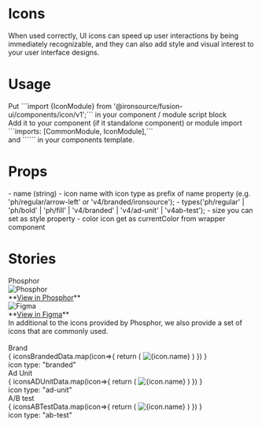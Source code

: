 
<Meta title="V4/Foundation/Icons"/>

<style>
    {
        `
.sbdocs-title{
    margin-bottom: 8px
    color: var(--text-primary, hsl(0,0%,12.5%));
    font-family: Inter;
    font-size: 40px;
    font-style: normal;
    font-weight: 600;
    line-height: 48px; /* 120% */
    letter-spacing: -0.88px;
}
.subtitle-border-bottom{
    border-bottom: 1px solid var(--common-divider, hsl(0, 0%, 86.8%));
    padding-bottom: 8px;
    margin: 32px 0;
    color: var(--text-primary, hsl(0,0%,12.5%));
    font-family: Inter;
    font-size: 24px;
    font-style: normal;
    font-weight: 600;
    line-height: 28px; /* 116.667% */
    letter-spacing: -0.456px;
}
.icons-title{
    color: var(--text-secondary, #646464);
    font-family: Inter;
    font-size: 14px;
    font-style: normal;
    font-weight: 500;
    line-height: 20px;
    letter-spacing: -0.084px;
    margin-bottom: 8px;
}
.icons-wrapper {
    margin-bottom: 32px;
    padding: 32px;
    border: 1px solid var(--common-divider, hsl(0, 0%, 86.8%));
}
.icons-wrapper-notes{
    margin-top: -10px;
    padding-top: 14px;
    color: var(--text-primary, #202020);
    font-family: Inter;
    font-size: 13px;
    font-style: normal;
    font-weight: 400;
    line-height: 20px;
    letter-spacing: -0.039px;
    border-top: 1px solid var(--common-divider, hsl(0, 0%, 86.8%));
}
.icons-ab-test-wrapper .css-15erloe {
    width: 54px;
    height: 54px;
}
a {
    color: #029CFD;
    text-decoration: none;
}
p {
    margin: 16px 0;
    color: var(--text-secondary, #646464);
    font-family: Inter;
    font-size: 14px;
    font-style: normal;
    font-weight: 400;
    line-height: 26px
}
.text-block{
    color: var(--text-primary, #202020);
    font-family: Inter;
    font-size: 14px;
    font-style: normal;
    font-weight: 400;
    line-height: 20px;
    letter-spacing: -0.084px;
    margin-bottom: var(--spacing-100, 8px);
}
code {
    display: inline-table;
    line-height: 20px;
    margin: 0 2px;
    padding: 2px 4px;
    white-space: nowrap;
    border-radius: 4px;
    font-size: 14px;
    letter-spacing: -0.072px;
    color: var(--text-primary, #202020);
    background: var(--background-paper-elevation-2, #EBEBEB);
}
h4{
    margin-bottom: 10px;
}
ul{
    margin-left: 16px;
    padding-left: 8px;
    font-family: Inter;
    font-size: 14px;
    font-style: normal;
    font-weight: 400;
    line-height: 20px;
    letter-spacing: -0.084px;
}
ul li{
    margin: 5px 0;
    color: var(--text-primary, #202020);
}
.info-block{
    margin: 32px 0;
    display: flex;
    padding: var(--spacing-300, 24px);
    flex-direction: column;
    align-items: flex-start;
    gap: 4px;
    align-self: stretch;
    border-radius: 4px;
    background: var(--background-paper-elevation-0, #F9F9F9);
}
.info-block h4 {
    color: var(--text-secondary, #646464);
    font-family: Inter;
    font-size: 14px;
    font-style: normal;
    font-weight: 600;
    line-height: 20px;
    letter-spacing: -0.084px;
    margin-bottom: 0;
}
`
    }
</style>
<h1 class="sbdocs-title">Icons</h1>
When used correctly, UI icons can speed up user interactions by being immediately recognizable, and they can also add style and visual interest to your user interface designs.

<h1 class="subtitle-border-bottom">Usage</h1>
<div class="text-block">Put ```import {IconModule} from '@ironsource/fusion-ui/components/icon/v1';``` in your component / module script block</div>
<div class="text-block">Add it to your component (if it standalone component) or module import  ```imports: [CommonModule, IconModule],```</div>
<div class="text-block">and ```<fusion-icon [name]="iconName"></fusion-icon>``` in your components template.</div>

<h1 class="subtitle-border-bottom">Props</h1>
- name (string) - icon name with icon type as prefix of name property (e.g. 'ph/regular/arrow-left' or 'v4/branded/ironsource');
    - types('ph/regular' | 'ph/bold'  | 'ph/fill' | 'v4/branded' | 'v4/ad-unit' | 'v4ab-test');
- size you can set as style property
- color icon get as currentColor from wrapper component


<h1 class="subtitle-border-bottom">Stories</h1>


<div class="icons-title">Phosphor</div>
<div class="icons-wrapper">
    <div style={{display: 'flex', alignItems: 'center', gap: '12px', marginBottom: '14px'}}>
        <img src="https://fusion.ironsrc.net/assets/images/v4/phosphor-logo.svg" alt="Phosphor" style={{width: '32px', height: '32px'}}/>
        <div>**<a href="https://phosphoricons.com/" target="_blank">View in Phosphor</a>**</div>
    </div>
    <div style={{display: 'flex', alignItems: 'center', gap: '12px'}}>
        <img src="https://fusion.ironsrc.net/assets/images/v4/figma-logo.svg" alt="Figma" style={{width: '32px', height: '32px'}}/>
        <div>**<a href="https://www.figma.com/community/file/903830135544202908/phosphor-icons" target="_blank">View in Figma</a>**</div>
    </div>
</div>

<div class="text-block">In additional to the icons provided by Phosphor, we also provide a set of icons that are commonly used.</div>
<br/>
<div class="icons-title">Brand</div>
<div class="icons-wrapper">
    <IconGallery style={{marginTop: '24px'}}>
        {
            iconsBrandedData.map(icon=>{
                return (
                    <IconItem name={icon.name} key={icon.name}>
                        <img src={assetsPath + icon.path} alt={icon.name} style={{width: '24px', height: '24px'}}/>
                    </IconItem>
                )
            })
        }
    </IconGallery>
    <div class="icons-wrapper-notes">icon type: "branded"</div>
</div>

<div class="icons-title">Ad Unit</div>
<div class="icons-wrapper">
    <IconGallery style={{marginTop: '24px'}}>
        {
            iconsADUnitData.map(icon=>{
                return (
                    <IconItem name={icon.name} key={icon.name}>
                        <img src={assetsPath + icon.path} alt={icon.name} style={{width: '24px', height: '24px'}}/>
                    </IconItem>
                )
            })
        }
    </IconGallery>
    <div class="icons-wrapper-notes">icon type: "ad-unit"</div>
</div>

<div class="icons-title">A/B test</div>
<div class="icons-wrapper icons-ab-test-wrapper">
    <IconGallery style={{marginTop: '24px'}}>
        {
            iconsABTestData.map(icon=>{
                return (
                    <IconItem name={icon.name} key={icon.name}>
                        <img src={assetsPath + icon.path} alt={icon.name} style={{width: '38px', height: '38px'}}/>
                    </IconItem>
                )
            })
        }
    </IconGallery>
    <div class="icons-wrapper-notes">icon type: "ab-test"</div>
</div>
